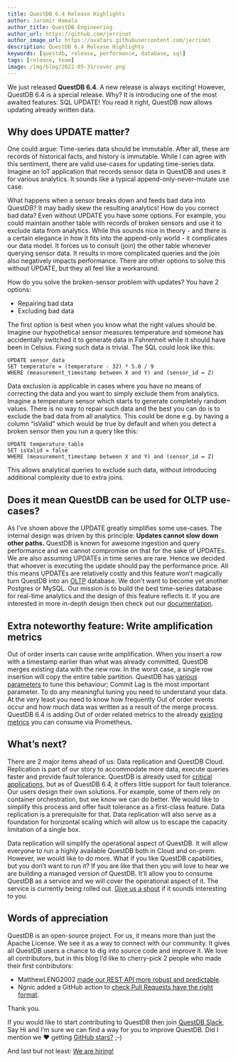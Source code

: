 ```yaml
---
title: QuestDB 6.4 Release Highlights
author: Jaromir Hamala
author_title: QuestDB Engineering
author_url: https://github.com/jerrinot
author_image_url: https://avatars.githubusercontent.com/jerrinot
description: QuestDB 6.4 Release Highlights
keywords: [questdb, release, performance, database, sql]
tags: [release, team]
image: /img/blog/2022-05-31/cover.png
---
```



<Banner
  alt="QuestDB 6.4 Release Highlights"
  height={800}
  src="/img/blog/2022-05-31/cover.png"
  width={900}
/>

We just released **QuestDB 6.4**. A new release is always exciting! However, QuestDB 6.4 is a special release.
Why? It is introducing one of the most awaited features: SQL UPDATE! You read it right, QuestDB now allows updating
already written data.

<!-- truncate -->

## Why does UPDATE matter?
One could argue: Time-series data should be immutable. After all, these are records of historical facts, and history is
immutable. While I can agree with this sentiment, there are valid use-cases for updating time-series data. Imagine an
IoT application that records sensor data in QuestDB and uses it for various analytics. It sounds like a typical
append-only-never-mutate use case.

What happens when a sensor breaks down and feeds bad data into QuestDB? It may badly skew the resulting analytics!
How do you correct bad data? Even without UPDATE you have some options. For example, you could maintain another table
with records of broken sensors and use it to exclude data from analytics. While this sounds nice in theory - and there
is a certain elegance in how it fits into the append-only world - it complicates our data model. It forces us to consult
(join) the other table whenever querying sensor data. It results in more complicated queries and the join also
negatively impacts performance. There are other options to solve this without UPDATE, but they all feel like a
workaround.

How do you solve the broken-sensor problem with updates? You have 2 options:
- Repairing bad data
- Excluding bad data

The first option is best when you know what the right values should be. Imagine our hypothetical sensor measures
temperature and someone has accidentally switched it to generate data in Fahrenheit while it should have been in
Celsius. Fixing such data is trivial. The SQL could look like this:

```questdb-sql
UPDATE sensor_data
SET temperature = (temperature - 32) * 5.0 / 9
WHERE (measurement_timestamp between X and Y) and (sensor_id = Z)
```

Data exclusion is applicable in cases where you have no means of correcting the data and you want to simply exclude them
from analytics. Imagine a temperature sensor which starts to generate completely random values. There is no way to
repair such data and the best you can do is to exclude the bad data from all analytics. This could be done e.g. by
having a column “isValid” which would be true by default and when you detect a broken sensor then you run a query like
this:

```questdb-sql
UPDATE temperature_table
SET isValid = false
WHERE (measurement_timestamp between X and Y) and (sensor_id = Z)
```

This allows analytical queries to exclude such data, without introducing additional complexity due to extra joins.

## Does it mean QuestDB can be used for OLTP use-cases?
As I’ve shown above the UPDATE greatly simplifies some use-cases. The internal design was driven by this principle:
**Updates cannot slow down other paths.** QuestDB is known for awesome ingestion and query performance and we cannot
compromise on that for the sake of UPDATEs. We are also assuming UPDATEs in time series are rare. Hence we decided that
whoever is executing the update should pay the performance price. All this means UPDATEs are relatively costly and this
feature won’t magically turn QuestDB into an [OLTP](https://en.wikipedia.org/wiki/Online_transaction_processing)
database. We don’t want to become yet another Postgres or MySQL. Our mission is to build the best time-series database
for real-time analytics and the design of this feature reflects it. If you are interested in more in-depth design then
check out our [documentation](https://questdb.io/docs/guides/modifying-data).

## Extra noteworthy feature: Write amplification metrics
Out of order inserts can cause write amplification. When you insert a row with a timestamp earlier than what was already
committed, QuestDB merges existing data with the new row. In the worst case, a single row insertion will copy the entire
table partition. QuestDB has [various parameters](https://questdb.io/docs/guides/out-of-order-commit-lag/) to tune this
behaviour; Commit Lag is the most important parameter. To do any meaningful tuning you need to understand your data. At
the very least you need to know how frequently Out of order events occur and how much data was written as a result of
the merge process. QuestDB 6.4 is adding Out of order related metrics to the already [existing metrics](https://questdb.io/docs/third-party-tools/prometheus)
you can consume via Prometheus.


## What’s next?
There are 2 major items ahead of us: Data replication and QuestDB Cloud. Replication is part of our story to accommodate
more data, execute queries faster and provide fault tolerance. QuestDB is already used for [critical applications](https://questdb.io/customers),
but as of QuestDB 6.4, it offers little support for fault tolerance. Our users design their own solutions. For example,
some of them rely on container orchestration, but we know we can do better. We would like to simplify this process and
offer fault tolerance as a first-class feature. Data replication is a prerequisite for that. Data replication will also
serve as a foundation for horizontal scaling which will allow us to escape the capacity limitation of a single box.

Data replication will simplify the operational aspect of QuestDB. It will allow everyone to run a highly available
QuestDB both in Cloud and on-prem. However, we would like to do more. What if you like QuestDB capabilities, but you
don’t want to run it? If you are like that then you will love to hear we are building a managed version of QuestDB.
It’ll allow you to consume QuestDB as a service and we will cover the operational aspect of it. The service is currently
being rolled out. [Give us a shout](https://questdb.io/cloud) if it sounds interesting to you.


## Words of appreciation
QuestDB is an open-source project. For us, it means more than just the Apache License. We see it as a way to connect
with our community. It gives all QuestDB users a chance to dig into source code and improve it. We love all
contributors, but in this blog I’d like to cherry-pick 2 people who made their first contributors:
* MatthewLENG2002 [made our REST API more robust and predictable](https://github.com/questdb/questdb/pull/2145).
* Ngnic added a GitHub action to [check Pull Requests have the right format](https://github.com/questdb/questdb/pull/2150).

Thank you.

If you would like to start contributing to QuestDB then join [QuestDB Slack](https://slack.questdb.io/), Say Hi and I’m
sure we can find a way for you to improve QuestDB. Did I mention we ❤️ getting [GitHub stars?](https://github.com/questdb/questdb) ;-)

And last but not least: [We are hiring!](https://questdb.io/careers)